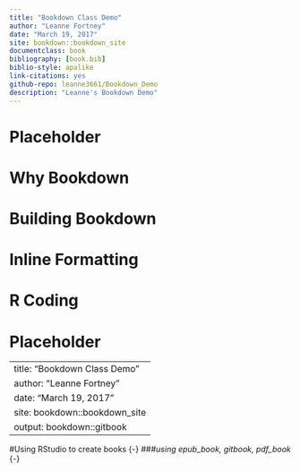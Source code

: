 ```yaml
---
title: "Bookdown Class Demo"
author: "Leanne Fortney"
date: "March 19, 2017"
site: bookdown::bookdown_site
documentclass: book
bibliography: [book.bib]
biblio-style: apalike
link-citations: yes
github-repo: leanne3661/Bookdown_Demo
description: "Leanne's Bookdown Demo"
---
```


# Placeholder

<!--chapter:end:index.Rmd-->


# Why Bookdown

<!--chapter:end:01_Why_Bookdown.Rmd-->


# Building Bookdown

<!--chapter:end:02_Building_Bookdown.Rmd-->


# Inline Formatting

<!--chapter:end:03_Inline_Formatting.Rmd-->


# R Coding

<!--chapter:end:04_Plots.Rmd-->


# Placeholder

<!--chapter:end:05_References.Rmd-->

---
title: "Bookdown Class Demo"
author: "Leanne Fortney"
date: "March 19, 2017"
site: bookdown::bookdown_site
output: bookdown::gitbook
---

#Using RStudio to create books {-}
###*using epub_book, gitbook, pdf_book* {-}

<!--chapter:end:Leanne_Demo.Rmd-->

